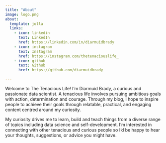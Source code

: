 ```yaml
---
title: "About"
image: logo.png
about:
  template: jolla
  links:
    - icon: linkedin
      text: LinkedIn
      href: https://linkedin.com/in/diarmuidbrady
    - icon: instagram
      text: Instagram
      href: https://instagram.com/thetenaciouslife_
    - icon: github
      text: Github
      href: https://github.com/diarmuidbrady

---
```


Welcome to The Tenacious Life! I'm Diarmuid Brady, a curious and passionate data scientist. A tenacious life involves pursuing ambitious goals with action, determination and courage. Through my blog, I hope to inspire people to achieve their goals through relatable, practical, and engaging content centred around my curiosity.


My curiosity drives me to learn, build and teach things from a diverse range of topics including data science and self-development. I'm interested in connecting with other tenacious and curious people so I'd be happy to hear your thoughts, suggestions, or advice you might have.